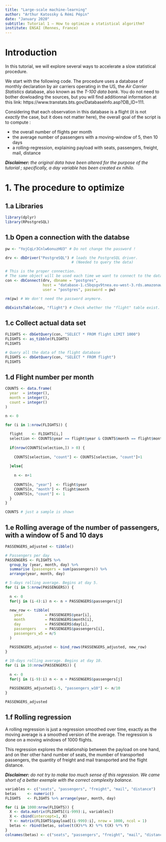 ```yaml
---
title: "Large-scale machine-learning"
author: "Arthur Katossky & Rémi Pépin"
date: "January 2020"
subtitle: Tutorial 1 — How to optimize a statistical algorithm?
institute: ENSAI (Rennes, France)
---
```


<!--
TO DO:
[ ] add title
[ ] add sample section
[ ] merge the two pages into one
[ ] change "sliding mean" to "moving average"
[ ] test tutorial
[ ] add outline
[ ] clean up Remi's code
[ ] longer sample section
-->

# Introduction

In this tutorial, we will explore several ways to accelerate a slow statistical procedure.

We start with the following code. The procedure uses a database of monthly declaration by air carriers operating in the US, the _Air Carrier Statistics_ database, also known as the *T-100 data bank*. You do not need to bother dowloading the sources, but you will find additionnal information at this link: https://www.transtats.bts.gov/DatabaseInfo.asp?DB_ID=111.

Considering that each observation in this database is a flight (it is not _exactly_ the case, but it does not matter here), the overall goal of the script is to compute :

- the overall number of flights per month
- the average number of passengers with a moving-window of 5, then 10 days
- a rolling-regression, explaining payload with seats, passengers, freight, mail, distance

_**Disclaimer:** the original data have been altered for the purpose of the tutorial ; specifically, a day variable has been created *ex nihilo*._

# 1. The procedure to optimize

## 1.a Libraries
```r
library(dplyr)
library(RPostgreSQL)
```


## 1.b Open a connection with the databse

```r
pw <- "YojCqLr3Cnlw6onuzHU3" # Do not change the password !

drv <- dbDriver("PostgreSQL") # loads the PostgreSQL driver.
                              # (Needed to query the data)

# This is the proper connection.
# The same object will be used each time we want to connect to the database.
con <- dbConnect(drv, dbname = "postgres",
                 host = "database-1.c5bqsgv9tnea.eu-west-3.rds.amazonaws.com", port = 5432,
                 user = "postgres", password = pw)

rm(pw) # We don't need the password anymore.

dbExistsTable(con, "flight") # Check whether the "flight" table exist.
```

## 1.c Collect actual data set

```r
FLIGHTS <- dbGetQuery(con, "SELECT * FROM flight LIMIT 1000")
FLIGHTS <- as_tibble(FLIGHTS)
FLIGHTS
```

```r
# Query all the data of the flight database
FLIGHTS <- dbGetQuery(con, "SELECT * FROM flight")
FLIGHTS
```

## 1.d Flight number per month

```r
COUNTS <- data.frame(
  year  = integer(),
  month = integer(), 
  count = integer()
)

n <- 0

for (i in 1:nrow(FLIGHTS)) {
  
  flight    <- FLIGHTS[i,]
  selection <- COUNTS$year == flight$year & COUNTS$month == flight$month
  
  if(nrow(COUNTS[selection,]) > 0) {
    
    COUNTS[selection, "count"] <- COUNTS[selection, "count"]+1
    
  }else{
    
    n <- n+1
    
    COUNTS[n, "year"]  <- flight$year
    COUNTS[n, "month"] <- flight$month
    COUNTS[n, "count"] <- 1
  }
}
```

```r
COUNTS # just a sample is shown
```

## 1.e Rolling average of the number of passengers, with a window of 5 and 10 days

```r
PASSENGERS_adjusted <- tibble()

# Passengers per day
PASSENGERS <- FLIGHTS %>% 
  group_by (year, month, day) %>%
  summarise (passengers = sum(passengers)) %>%
  arrange(year, month, day)

# 5-days rolling average. Begins at day 5.
for (i in 5:nrow(PASSENGERS)) {
  
  n <- 0
  for(j in (i-4):i) n <- n + PASSENGERS$passengers[j]
  
  new_row <- tibble(
    year          = PASSENGERS$year[i],
    month         = PASSENGERS$month[i],
    day           = PASSENGERS$day[i],
    passengers    = PASSENGERS$passengers[i],
    passengers_w5 = n/5
  )
  
  PASSENGERS_adjusted <- bind_rows(PASSENGERS_adjusted, new_row)
}

# 10-days rolling average. Begins at day 10.
for (i in 10:nrow(PASSENGERS)) {
  
  n <- 0
  for(j in (i-9):i) n <- n + PASSENGERS$passengers[j]
  
  PASSENGERS_adjusted[i-5, "passengers_w10"] <- n/10
}
```

```r
PASSENGERS_adjusted
```

## 1.f Rolling regression

A rolling regression is just a regression smoothed over time, exactly as the moving average is a smoothed version of the average. The regression is done on a moving windows of 1000 flights.

This regression explores the relationship between the payload on one hand, and on ther other hand number of seats, the mumber of transported passengers, the quantity of freight and mail transported and the flight distance.

_**Disclaimer:** do not try to make too much sense of this regression. We came short of a better exemple with the correct complexity balance._

```r

variables <- c("seats", "passengers", "freight", "mail", "distance")
betas     <- numeric()
FLIGHTS   <- FLIGHTS %>% arrange(year, month, day)

for (i in 1000:nrow(FLIGHTS)) {
  X <- data.matrix(FLIGHTS[(i-999):i, variables])
  X <- cbind(intercept=1, X)
  Y <- matrix(FLIGHTS$payload[(i-999):i], nrow = 1000, ncol = 1)
  betas <- rbind(betas, solve(t(X)%*% X) %*% t(X) %*% Y)
}
colnames(betas) <- c("seats", "passengers", "freight", "mail", "distance")

```